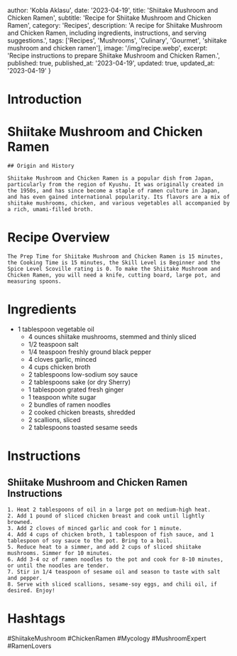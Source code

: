 
  author: 'Kobla Aklasu',
  date: '2023-04-19',
  title: 'Shiitake Mushroom and Chicken Ramen',
  subtitle: 'Recipe for Shiitake Mushroom and Chicken Ramen',
  category: 'Recipes',
  description: 'A recipe for Shiitake Mushroom and Chicken Ramen, including ingredients, instructions, and serving suggestions.',
  tags: ['Recipes', 'Mushrooms', 'Culinary', 'Gourmet', 'shiitake mushroom and chicken ramen'],
  image: '/img/recipe.webp',
  excerpt: 'Recipe instructions to prepare Shiitake Mushroom and Chicken Ramen.',
  published: true,
  published_at: '2023-04-19',
  updated: true,
  updated_at: '2023-04-19'
}


  # Introduction

# Shiitake Mushroom and Chicken Ramen
    
    ## Origin and History
    
    Shiitake Mushroom and Chicken Ramen is a popular dish from Japan, particularly from the region of Kyushu. It was originally created in the 1950s, and has since become a staple of ramen culture in Japan, and has even gained international popularity. Its flavors are a mix of shiitake mushrooms, chicken, and various vegetables all accompanied by a rich, umami-filled broth.

# Recipe Overview

    The Prep Time for Shiitake Mushroom and Chicken Ramen is 15 minutes, the Cooking Time is 15 minutes, the Skill Level is Beginner and the Spice Level Scoville rating is 0. To make the Shiitake Mushroom and Chicken Ramen, you will need a knife, cutting board, large pot, and measuring spoons.

# Ingredients

- 1 tablespoon vegetable oil
    - 4 ounces shiitake mushrooms, stemmed and thinly sliced
    - 1/2 teaspoon salt
    - 1/4 teaspoon freshly ground black pepper
    - 4 cloves garlic, minced
    - 4 cups chicken broth
    - 2 tablespoons low-sodium soy sauce
    - 2 tablespoons sake (or dry Sherry) 
    - 1 tablespoon grated fresh ginger
    - 1 teaspoon white sugar
    - 2 bundles of ramen noodles
    - 2 cooked chicken breasts, shredded
    - 2 scallions, sliced
    - 2 tablespoons toasted sesame seeds

# Instructions

## Shiitake Mushroom and Chicken Ramen Instructions
    1. Heat 2 tablespoons of oil in a large pot on medium-high heat. 
    2. Add 1 pound of sliced chicken breast and cook until lightly browned. 
    3. Add 2 cloves of minced garlic and cook for 1 minute. 
    4. Add 4 cups of chicken broth, 1 tablespoon of fish sauce, and 1 tablespoon of soy sauce to the pot. Bring to a boil. 
    5. Reduce heat to a simmer, and add 2 cups of sliced shiitake mushrooms. Simmer for 10 minutes. 
    6. Add 3-4 oz of ramen noodles to the pot and cook for 8-10 minutes, or until the noodles are tender. 
    7. Stir in 1/4 teaspoon of sesame oil and season to taste with salt and pepper. 
    8. Serve with sliced scallions, sesame-soy eggs, and chili oil, if desired. Enjoy!

# Hashtags

#ShiitakeMushroom #ChickenRamen #Mycology #MushroomExpert #RamenLovers



